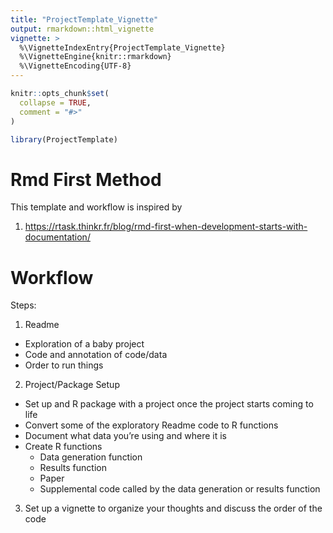 ```yaml
---
title: "ProjectTemplate_Vignette"
output: rmarkdown::html_vignette
vignette: >
  %\VignetteIndexEntry{ProjectTemplate_Vignette}
  %\VignetteEngine{knitr::rmarkdown}
  %\VignetteEncoding{UTF-8}
---
```


```r
knitr::opts_chunk$set(
  collapse = TRUE,
  comment = "#>"
)
```

```r
library(ProjectTemplate)
```


# Rmd First Method

This template and workflow is inspired by

1. [https://rtask.thinkr.fr/blog/rmd-first-when-development-starts-with-documentation/](https://rtask.thinkr.fr/blog/rmd-first-when-development-starts-with-documentation/)

# Workflow

Steps:

1. Readme

- Exploration of a baby project
- Code and annotation of code/data
- Order to run things

2. Project/Package Setup

- Set up and R package with a project once the project starts coming to life
- Convert some of the exploratory Readme code to R functions
- Document what data you're using and where it is
- Create R functions
  - Data generation function
  - Results function
  - Paper
  - Supplemental code called by the data generation or results function
  
3. Set up a vignette to organize your thoughts and discuss the order of the code

